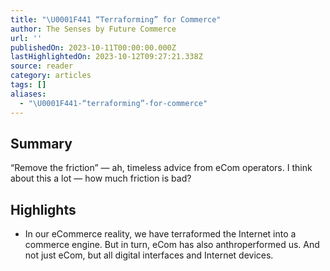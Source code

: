 ```yaml
---
title: "\U0001F441️ “Terraforming” for Commerce"
author: The Senses by Future Commerce
url: ''
publishedOn: 2023-10-11T00:00:00.000Z
lastHighlightedOn: 2023-10-12T09:27:21.338Z
source: reader
category: articles
tags: []
aliases:
  - "\U0001F441️-“terraforming”-for-commerce"
---
```

## Summary

“Remove the friction” — ah, timeless advice from eCom operators. I think about this a lot — how much friction is bad?

## Highlights
- In our eCommerce reality, we have terraformed the Internet into a commerce engine. But in turn, eCom has also anthroperformed us. And not just eCom, but all digital interfaces and Internet devices.
